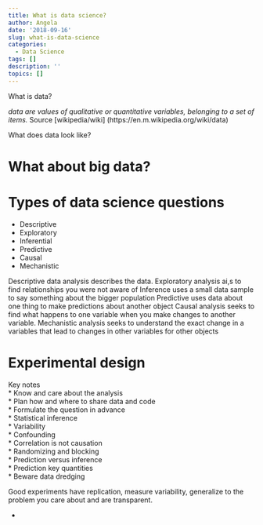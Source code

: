 ```yaml
---
title: What is data science?
author: Angela
date: '2018-09-16'
slug: what-is-data-science
categories:
  - Data Science
tags: []
description: ''
topics: []
---
```



What is data?

*data are values of qualitative or quantitative variables, belonging to a set of items.* Source [wikipedia/wiki] (https://en.m.wikipedia.org/wiki/data)
 
What does data look like?

# What about big data?

# Types of data science questions 
* Descriptive
* Exploratory
* Inferential 
* Predictive
* Causal
* Mechanistic 

Descriptive data analysis describes the data.
Exploratory analysis ai,s to find relationships you were not aware of 
Inference uses a small data sample to say something about the bigger population
Predictive uses data about one thing to make predictions about another object
Causal analysis seeks to find what happens to one variable when you make changes to another variable. 
Mechanistic analysis seeks to understand the exact change in a variables that lead to changes in other variables for other objects 

# Experimental design
Key notes  
* Know and care about the analysis   
* Plan how and where to share data and code  
* Formulate the question in advance   
* Statistical inference  
* Variability  
* Confounding  
* Correlation is not causation  
* Randomizing and blocking  
* Prediction versus inference   
* Prediction key quantities  
* Beware data dredging  


Good experiments have replication, measure variability, generalize to the problem you care about and are transparent.


* 


